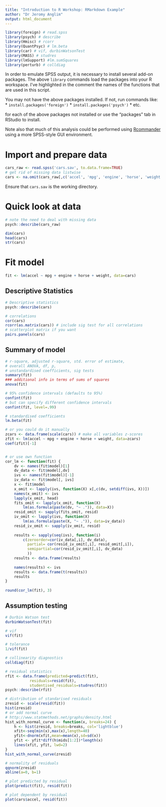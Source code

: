 ```yaml
---
title: "Introduction to R Workshop: RMarkdown Example"
author: "Dr Jeromy Anglim"
output: html_document
---
```

```r
library(foreign) # read.spss
library(psych) # describe 
library(Hmisc) # rcorr 
library(QuantPsyc) # lm.beta
library(car) # vif, durbinWatsonTest
library(MASS) # studres
library(lmSupport) #lm.sumSquares
library(perturb) # colldiag
```

In order to emulate SPSS output, it is necessary to install several add-on packages. The above `library` commands load the packages into your R workspace. I've highlighted in the comment the names of the functions that are used in this script. 

You may not have the above packages installed.
If not, run commands like:
* `install.packages('foreign')`
* `install.packages('psych')`
* etc.

for each of the above packages not installed or use the "packages" tab in RStudio to install.

Note also that much of this analysis could be performed using [Rcommander](http://www.rcommander.com/) using a more SPSS-style GUI environment.

# Import and prepare data
```r
cars_raw <- read.spss('cars.sav', to.data.frame=TRUE)
# get rid of missing data listwise
cars <- na.omit(cars_raw[,c('accel', 'mpg', 'engine', 'horse', 'weight')])
```

Ensure that `cars.sav` is the working directory.

# Quick look at data
```r
# note the need to deal with missing data
psych::describe(cars_raw)

dim(cars)
head(cars)
str(cars)
```

# Fit model
```r
fit <- lm(accel ~ mpg + engine + horse + weight, data=cars)
```

## Descriptive Statistics
```r
# Descriptive statistics
psych::describe(cars)

# correlations
cor(cars)
rcorr(as.matrix(cars)) # include sig test for all correlations
# scatterplot matrix if you want
pairs.panels(cars)
```

## Summary of model
```r
# r-square, adjusted r-square, std. error of estimate,
# overall ANOVA, df, p, 
# unstandardised coefficients, sig tests
summary(fit)
### additional info in terms of sums of squares
anova(fit)

# 95% confidence intervals (defaults to 95%)
confint(fit)
# but can specify different confidence intervals
confint(fit, level=.99)

# standardised coefficients
lm.beta(fit)

# or you could do it manually
zcars <- data.frame(scale(cars)) # make all variables z-scores
zfit <- lm(accel ~ mpg + engine + horse + weight, data=zcars)
coef(zfit)[-1]


# or use own function 
cor_lm <- function(fit) {
    dv <- names(fit$model)[1]
    dv_data <- fit$model[,dv]
    ivs <- names(fit$model)[-1]
    iv_data <- fit$model[, ivs]
    x <- fit$model
    x_omit <- lapply(ivs, function(X) x[,c(dv, setdiff(ivs, X))])
    names(x_omit) <- ivs
    lapply(x_omit, head)
    fits_omit <- lapply(x_omit, function(X) 
        lm(as.formula(paste(dv, "~ .")), data=X))
    resid_omit <- sapply(fits_omit, resid)
    iv_omit <- lapply(ivs, function(X) 
        lm(as.formula(paste(X, "~ .")), data=iv_data))
    resid_iv_omit <- sapply(iv_omit, resid)
    
    results <- sapply(seq(ivs), function(i) 
        c(zeroorder=cor(iv_data[,i], dv_data), 
          partial= cor(resid_iv_omit[,i], resid_omit[,i]),
          semipartial=cor(resid_iv_omit[,i], dv_data) 
          ))
    results <- data.frame(results)
    
    names(results) <- ivs
    results <- data.frame(t(results))
    results
}
        
round(cor_lm(fit), 3)
```

## Assumption testing
```r
# Durbin Watson test
durbinWatsonTest(fit)

# vif
vif(fit)

# tolerance
1/vif(fit)

# collinearity diagnostics
colldiag(fit)

# residual statistics
rfit <- data.frame(predicted=predict(fit),  
           residuals=resid(fit), 
           studentised_residuals=studres(fit))
psych::describe(rfit)

# distribution of standarised residuals
zresid <- scale(resid(fit))
hist(zresid)
# or add normal curve
# http://www.statmethods.net/graphs/density.html 
hist_with_normal_curve <- function(x, breaks=24) {
    h <- hist(zresid, breaks=breaks, col='lightblue')
    xfit<-seq(min(x),max(x),length=40) 
    yfit<-dnorm(xfit,mean=mean(x),sd=sd(x)) 
    yfit <- yfit*diff(h$mids[1:2])*length(x) 
    lines(xfit, yfit, lwd=2)
}
hist_with_normal_curve(zresid)

# normality of residuals
qqnorm(zresid)
abline(a=0, b=1)

# plot predicted by residual 
plot(predict(fit), resid(fit))

# plot dependent by residual
plot(cars$accel, resid(fit)) 
```

